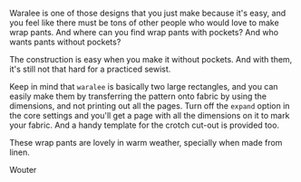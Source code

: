 Waralee is one of those designs that you just make because it's easy, and you
feel like there must be tons of other people who would love to make wrap pants.
And where can you find wrap pants with pockets? And who wants pants without
pockets?

The construction is easy when you make it without pockets. And with them, it's
still not that hard for a practiced sewist.

Keep in mind that `waralee` is basically two large rectangles, and you can
easily make them by transferring the pattern onto fabric by using the
dimensions, and not printing out all the pages. Turn off the `expand` option in
the core settings and you'll get a page with all the dimensions on it to mark
your fabric. And a handy template for the crotch cut-out is provided too.

These wrap pants are lovely in warm weather, specially when made from linen.

Wouter
